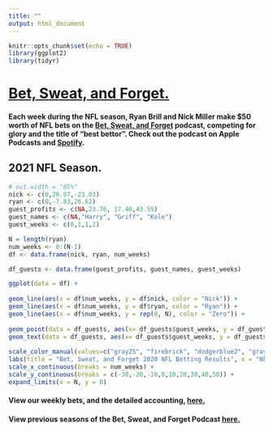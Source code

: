 ```yaml
---
title: ""
output: html_document
---
```


```r
knitr::opts_chunk$set(echo = TRUE)
library(ggplot2)
library(tidyr)
```

# [Bet, Sweat, and Forget.](https://open.spotify.com/show/1bABVhkwnd3sDaBSZLC0oY)

#### Each week during the NFL season, Ryan Brill and Nick Miller make $50 worth of NFL bets on the [Bet, Sweat, and Forget](https://open.spotify.com/show/1bABVhkwnd3sDaBSZLC0oY) podcast, competing for glory and the title of "best bettor". Check out the podcast on Apple Podcasts and [Spotify](https://open.spotify.com/show/1bABVhkwnd3sDaBSZLC0oY).

## 2021 NFL Season.


```r
# out.width = "85%"
nick <- c(0,26.97,-23.03)
ryan <- c(0,-7.83,26.62)
guest_profits <- c(NA,23.76, 17.40,43.59)
guest_names <- c(NA,"Harry", "Griff", "Kole")
guest_weeks <- c(0,1,1,2)

N = length(ryan)
num_weeks <- 0:(N-1)
df <- data.frame(nick, ryan, num_weeks)

df_guests <- data.frame(guest_profits, guest_names, guest_weeks)

ggplot(data = df) +
  
geom_line(aes(x = df$num_weeks, y = df$nick, color = "Nick")) +
geom_line(aes(x = df$num_weeks, y = df$ryan, color = "Ryan")) +
geom_line(aes(x = df$num_weeks, y = rep(0, N), color = "Zero")) +
  
geom_point(data = df_guests, aes(x= df_guests$guest_weeks, y = df_guests$guest_profits, color = "Guest")) +
geom_text(data = df_guests, aes(x= df_guests$guest_weeks, y = df_guests$guest_profits, label=guest_names, color = "Guest"),hjust=0, vjust=0) +
  
scale_color_manual(values=c("gray25", "firebrick", "dodgerblue2", "gray65")) +
labs(title = "Bet, Sweat, and Forget 2020 NFL Betting Results", x = "NFL Week Number", y = "Cumulative Profit, USD", color="") +
scale_x_continuous(breaks = num_weeks) +
scale_y_continuous(breaks = c(-30,-20,-10,0,10,20,30,40,50)) +
expand_limits(x = N, y = 0)
```



#### View our weekly bets, and the detailed accounting, [here.](https://docs.google.com/spreadsheets/d/1IU1Dw72FoYQJVTqJl-prHRBDOvDPqIjvmUKVmu3dCXQ/edit#gid=0)

#### View previous seasons of the Bet, Sweat, and Forget Podcast [here.](/bsf/bsf_prev_szns/)

